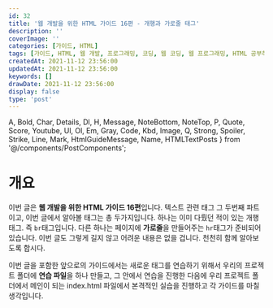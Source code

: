 ```yaml
---
id: 32
title: '웹 개발을 위한 HTML 가이드 16편 - 개행과 가로줄 태그'
description: ''
coverImage: ''
categories: [가이드, HTML]
tags: [가이드, HTML, 웹 개발, 프로그래밍, 코딩, 웹 코딩, 웹 프로그래밍, HTML 공부하기, HTML 초보, 개행, 줄바꿈, 가로줄, hr 태그, br 태그]
createdAt: 2021-11-12 23:56:00
updatedAt: 2021-11-12 23:56:00
keywords: []
drawDate: 2021-11-12 23:56:00
display: false
type: 'post'
---
```


  A, Bold, Char, Details, Dl, H, Message, NoteBottom, NoteTop, P,
  Quote, Score, Youtube, Ul, Ol, Em, Gray, Code, Kbd, Image,
  Q, Strong, Spoiler, Strike, Line, Mark, HtmlGuideMessage, Name,
  HTMLTextPosts
} from '@/components/PostComponents';

<HtmlGuideMessage />

<HTMLTextPosts />

# 개요
이번 글은 **웹 개발을 위한 HTML 가이드 16편**입니다. 텍스트 관련 태그 그 두번째 파트이고, 이번 글에서 알아볼 태그는 총 두가지입니다. 하나는 이미 다뤘던 적이 있는 개행 태그. 즉 `br`태그입니다. 다른 하나는 페이지에 **가로줄**을 만들어주는 `hr`태그가 준비되어 있습니다. 이번 글도 그렇게 길지 않고 어려운 내용은 없을 겁니다. 천천히 함께 알아보도록 합시다.

<P>이번 글을 포함한 앞으로의 가이드에서는 새로운 태그를 연습하기 위해서 우리의 프로젝트 폴더에 <Strong>연습 파일</Strong>을 하나 만들고, 그 안에서 연습을 진행한 다음에 우리 프로젝트 폴더에서 메인이 되는 <Name>index.html</Name> 파일에서 본격적인 실습을 진행하고 각 가이드를 마칠 생각입니다.</P>
